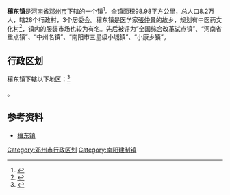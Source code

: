{{中国乡级行政区
|景观照片文件名 = 
|景观照片描述 = 
|汉语拼音 = 
|其他语言 = 
|其他语言名称 = 
|旧称 = 
|地名出处 = 
|位置图文件名 = 
|位置图描述 = 
|自定义图片 = 
|建置时间 = 
|政府驻地 = 
|毗邻 = 
|总面积 = 
|总人口 = 
|总人口年份 = 
|户籍人口 = 
|户籍人口年份 = 
|常住人口 = 
|常住人口年份 = 
|人口密度 = 
|GDP = 
|GDP年份 = 
|邮政编码 = 
|电话区号 = 377
|官方网站 =
|网站名称 = 
|41/13/81/104/000}}
'''穰东镇'''是[[河南省|河南省]][[邓州市|邓州市]]下辖的一个[[行政建制镇|镇]]<ref>{{PRC admin/ref sgc|{{PRC admin/parent|41/13/81/104/000}}}}</ref>。全镇面积98.98平方公里，总人口8.2万人，辖28个行政村，3个居委会。穰东镇是医学家[[張仲景|張仲景]]的故乡，规划有中医药文化村<ref>{{cite news|url=http://www.dengzhou.gov.cn/portal/zxzx/xzbmdt/webinfo/2019/05/1547440879973565.htm|title=穰东镇 中医药文化村规划出炉|publisher=邓州市政府办公室|date=2019-05-29|accessdate=2019-12-07}}</ref>，镇内的服装市场也较为有名。先后被评为“全国综合改革试点镇”、“河南省重点镇”、“中州名镇”、“南阳市三星级小城镇”、“小康乡镇”。

== 行政区划 ==
穰东镇下辖以下地区：<ref>{{PRC admin/ref sgc|41/13/81/104/000}}</ref>

{{PRC admin/children|41/13/81/104/000}}。

== 参考资料 ==
{{reflist}}
*[https://web.archive.org/web/20100201101527/http://www.dzol.cn/xiangzhen/2008-05-27/55.html 穰东镇]

{{Henan-stub}}
{{邓州市行政区划}}

[[Category:邓州市行政区划|Category:邓州市行政区划]]
[[Category:南阳建制镇|Category:南阳建制镇]]